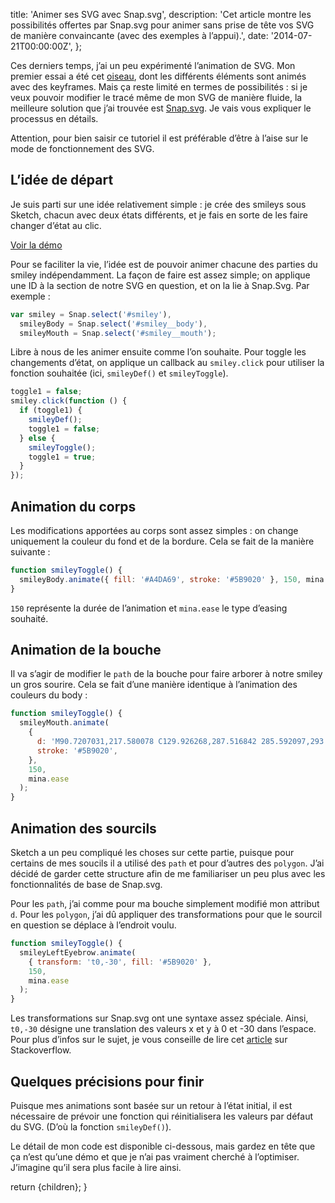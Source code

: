 
  title: 'Animer ses SVG avec Snap.svg',
  description:
    'Cet article montre les possibilités offertes par Snap.svg pour animer sans prise de tête vos SVG de manière convaincante (avec des exemples à l’appui).',
  date: '2014-07-21T00:00:00Z',
};

Ces derniers temps, j’ai un peu expérimenté l’animation de SVG. Mon premier essai a été cet [oiseau](http://codepen.io/eskiiss/full/kFphn), dont les différents éléments sont animés avec des keyframes. Mais ça reste limité en termes de possibilités : si je veux pouvoir modifier le tracé même de mon SVG de manière fluide, la meilleure solution que j’ai trouvée est [Snap.svg](http://snapsvg.io/). Je vais vous expliquer le processus en détails.

<div className="info">
  Attention, pour bien saisir ce tutoriel il est préférable d’être à l’aise sur
  le mode de fonctionnement des SVG.
</div>

## L’idée de départ

Je suis parti sur une idée relativement simple : je crée des smileys sous Sketch, chacun avec deux états différents, et je fais en sorte de les faire changer d’état au clic.

[Voir la démo](http://codepen.io/eskiiss/full/gxqsr)

Pour se faciliter la vie, l’idée est de pouvoir animer chacune des parties du smiley indépendamment. La façon de faire est assez simple; on applique une ID à la section de notre SVG en question, et on la lie à Snap.Svg. Par exemple :

```js
var smiley = Snap.select('#smiley'),
  smileyBody = Snap.select('#smiley__body'),
  smileyMouth = Snap.select('#smiley__mouth');
```

Libre à nous de les animer ensuite comme l’on souhaite. Pour toggle les changements d’état, on applique un callback au `smiley.click` pour utiliser la fonction souhaitée (ici, `smileyDef()` et `smileyToggle`).

```js
toggle1 = false;
smiley.click(function () {
  if (toggle1) {
    smileyDef();
    toggle1 = false;
  } else {
    smileyToggle();
    toggle1 = true;
  }
});
```

## Animation du corps

Les modifications apportées au corps sont assez simples : on change uniquement la couleur du fond et de la bordure. Cela se fait de la manière suivante :

```js
function smileyToggle() {
  smileyBody.animate({ fill: '#A4DA69', stroke: '#5B9020' }, 150, mina.ease);
}
```

`150` représente la durée de l’animation et `mina.ease` le type d’easing souhaité.

## Animation de la bouche

Il va s’agir de modifier le `path` de la bouche pour faire arborer à notre smiley un gros sourire. Cela se fait d’une manière identique à l’animation des couleurs du body :

```js
function smileyToggle() {
  smileyMouth.animate(
    {
      d: 'M90.7207031,217.580078 C129.926268,287.516842 285.592097,293.239314 300.232422,205.320312',
      stroke: '#5B9020',
    },
    150,
    mina.ease
  );
}
```

## Animation des sourcils

Sketch a un peu compliqué les choses sur cette partie, puisque pour certains de mes soucils il a utilisé des `path` et pour d’autres des `polygon`. J’ai décidé de garder cette structure afin de me familiariser un peu plus avec les fonctionnalités de base de Snap.svg.

Pour les `path`, j’ai comme pour ma bouche simplement modifié mon attribut `d`. Pour les `polygon`, j’ai dû appliquer des transformations pour que le sourcil en question se déplace à l’endroit voulu.

```js
function smileyToggle() {
  smileyLeftEyebrow.animate(
    { transform: 't0,-30', fill: '#5B9020' },
    150,
    mina.ease
  );
}
```

Les transformations sur Snap.svg ont une syntaxe assez spéciale. Ainsi, `t0,-30` désigne une translation des valeurs x et y à 0 et -30 dans l’espace. Pour plus d’infos sur le sujet, je vous conseille de lire cet [article](http://stackoverflow.com/questions/20302801/how-do-i-understand-transform-properties-in-snap-svg) sur Stackoverflow.

## Quelques précisions pour finir

Puisque mes animations sont basée sur un retour à l’état initial, il est nécessaire de prévoir une fonction qui réinitialisera les valeurs par défaut du SVG. (D’où la fonction `smileyDef()`).

Le détail de mon code est disponible ci-dessous, mais gardez en tête que ça n’est qu’une démo et que je n’ai pas vraiment cherché à l’optimiser. J’imagine qu’il sera plus facile à lire ainsi.

  return <MdxLayout metadata={metadata}>{children}</MdxLayout>;
}
